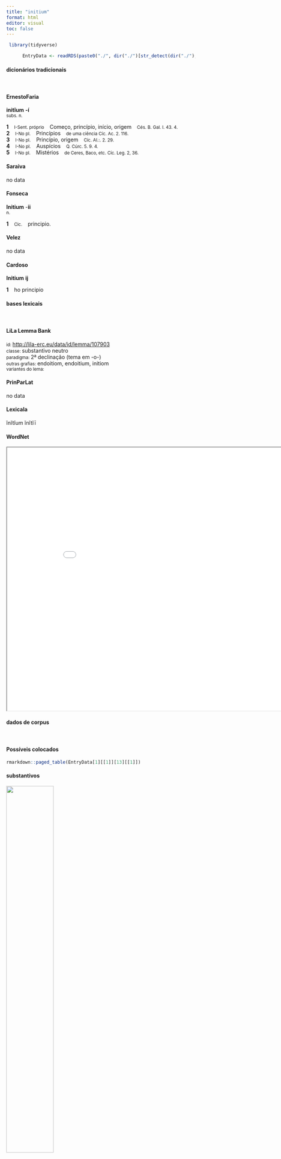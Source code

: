 ```yaml
---
title: "initium"
format: html
editor: visual
toc: false
---
```



```r
 library(tidyverse) 

      EntryData <- readRDS(paste0("./", dir("./")[str_detect(dir("./"), "_xx105-110-105-116-105-117-109xx_.rds")]))

```


#### dicionários tradicionais

&emsp;




::: panel-tabset

#### ErnestoFaria

<b>initĭum</b> <b>-í</b> <br> <small>subs. n.</small> <br> <small></small>   <p> <b>1</b> &ensp; <small>I-Sent. próprio</small> &ensp; Começo, princípio, início, origem &ensp; <small>Cés. B. Gal. I. 43. 4.</small> <br> <b>2</b> &ensp; <small>I-No pl.</small> &ensp; Princípios &ensp; <small>de uma ciência Cíc. Ac. 2. 116.</small> <br> <b>3</b> &ensp; <small>I-No pl.</small> &ensp; Princípio, origem &ensp; <small>Cíc. AI.:. 2. 29.</small> <br> <b>4</b> &ensp; <small>I-No pl.</small> &ensp; Auspícios &ensp; <small>Q. Cúrc. 5. 9. 4.</small> <br> <b>5</b> &ensp; <small>I-No pl.</small> &ensp; Mistérios &ensp; <small>de Ceres, Baco, etc. Cíc. Leg. 2, 36.</small> </p>




#### Saraiva

no data




#### Fonseca

<b>Initium</b> -<b>ii</b> <br> <small>n.</small>   <p> <b>1</b> &ensp; <small>Cic.</small> &ensp; principio. </p>




#### Velez

no data




#### Cardoso

<b>Initium</b> <b>ij</b>   <p> <b>1</b> &ensp; ho principio </p>


:::



#### bases lexicais

&emsp;






::: panel-tabset

#### LiLa Lemma Bank

<small> id: </small> <a href=' http://lila-erc.eu/data/id/lemma/107903 ' target="_blank"> http://lila-erc.eu/data/id/lemma/107903 </a> <br>
<small> classe: </small> substantivo neutro   <br>
<small> paradigma: </small> 2ª declinação (tema em -o-) <br>
<small> outras grafias: </small> endoitiom, endoitium, initiom <br>
<small> variantes do lema: </small>  <br>





#### PrinParLat

no data




#### Lexicala

ĭnĭtĭum 
 ĭnĭtĭī




#### WordNet

<iframe width='900' height='700' src='Media/Tree__xx105-110-105-116-105-117-109xx__sem_type_lexemes_pt.html'>

</iframe>


:::



#### dados de corpus

&emsp;




::: panel-tabset

#### Possíveis colocados

```r

rmarkdown::paged_table(EntryData[1][[1]][13][[1]])

```


#### substantivos

![](./Media/wordcloud__xx105-110-105-116-105-117-109xx__BY_collocate_scoreSUBST.webp){width=50% fig-alt='This chart plots collocate by scoreSUBST, for the headword initium here are all the values plotted: collocate: bellum; scoreSUBST: 2. collocate: Caesar; scoreSUBST: 0. collocate: ab; scoreSUBST: 0'}




#### adjetivos

![](./Media/wordcloud__xx105-110-105-116-105-117-109xx__BY_collocate_scoreADJ.webp){width=50% fig-alt='This chart plots collocate by scoreADJ, for the headword initium here are all the values plotted: collocate: bellum; scoreADJ: 0. collocate: Caesar; scoreADJ: 0. collocate: ab; scoreADJ: 0'}




#### verbos

![](./Media/wordcloud__xx105-110-105-116-105-117-109xx__BY_collocate_scoreVERBO.webp){width=50% fig-alt='This chart plots collocate by scoreVERBO, for the headword initium here are all the values plotted: collocate: bellum; scoreVERBO: 0. collocate: Caesar; scoreVERBO: 0. collocate: ab; scoreVERBO: 0'}




#### advérbios

![](./Media/wordcloud__xx105-110-105-116-105-117-109xx__BY_collocate_scoreADV.webp){width=50% fig-alt='This chart plots collocate by scoreADV, for the headword initium here are all the values plotted: collocate: bellum; scoreADV: 0. collocate: Caesar; scoreADV: 0. collocate: ab; scoreADV: 0'}




#### preposições e conjunções

![](./Media/wordcloud__xx105-110-105-116-105-117-109xx__BY_collocate_scoreFUNC.webp){width=50% fig-alt='This chart plots collocate by scoreFUNC, for the headword initium here are all the values plotted: collocate: bellum; scoreFUNC: 0. collocate: Caesar; scoreFUNC: 0. collocate: ab; scoreFUNC: 20'}


:::



::: panel-tabset

#### ExemplosTraduzidos

<p> vellem ab <b>initio</b> <br> <small> Cic.Att.2.5.2 <br> eu queria que fosse desde o princípio. <small> [JDD] </small> </small> </p>
; <p> ubi neutri transeundi <b>initium</b> faciunt secundiore equitum proelio nostris Caesar suos in castra reduxit <br> <small> Caes.Gal.2.9.2 <br> Como nem um nem outro tomam a iniciativa de atravessar, sendo mais favorável para os nossos a batalha dos cavaleiros, César reconduziu os seus para o acampamento. <small> [JDD] </small> </small> </p>
; <p> non is est Antonius nam si esset non commisisset ut ei senatus tamquam Hannibali <b>initio</b> belli Punici denuntiaret ne oppugnaret Saguntum <br> <small> Cic.Phil.6.6.1 <br> Antônio não é esse; pois, se fosse, não teria merecido que o senado lhe ordenasse como, no início da guerra púnica, ordenou a Aníbal que não atacasse Sagunto. <small> [JDD] </small> </small> </p>





#### Frequência por autor

![](./Media/barchart__xx105-110-105-116-105-117-109xx__lemma_BY_author_Frequencies.webp){width=50% fig-alt='This charts plots the frequency of lemma by author_Frequencies. The Sallustius subcorpus registers the highest normalized frequency, with the value of 12.06 and an absolute frequency of 13. The Suetonius subcorpus follows, with a normalized frequency of 0 and an absolute frequency of 0. the subcorpus with the least normalized frequency is Horatius with the normalized value of 0 and an absolute freqeuncy of 0. here are all the values: subcorpus: Caesar ; normalized frequency: 15 ; absolute frequency: 5.66508044414231. subcorpus: Cicero ; normalized frequency: 27 ; absolute frequency: 1.68199147790985. subcorpus: Horatius ; normalized frequency: 0 ; absolute frequency: 0. subcorpus: Ovidius ; normalized frequency: 0 ; absolute frequency: 0. subcorpus: Phaedrus ; normalized frequency: 1 ; absolute frequency: 1.5181417944436. subcorpus: Sallustius ; normalized frequency: 13 ; absolute frequency: 12.0582506261015. subcorpus: Seneca ; normalized frequency: 15 ; absolute frequency: 2.79949982269834. subcorpus: Suetonius ; normalized frequency: 0 ; absolute frequency: 0. subcorpus: Tacitus ; normalized frequency: 2 ; absolute frequency: 6.86577411603158. subcorpus: Vergilius ; normalized frequency: 0 ; absolute frequency: 0. subcorpus: Hieronymus ; normalized frequency: 1 ; absolute frequency: 2.24668613794653'}




#### Frequência por gênero

![](./Media/barchart__xx105-110-105-116-105-117-109xx__lemma_BY_genre_Frequencies.webp){width=50% fig-alt='This charts plots the frequency of lemma by genre_Frequencies. The Prosa.histórica subcorpus registers the highest normalized frequency, with the value of 7.3 and an absolute frequency of 30. The Prosa.histórica subcorpus follows, with a normalized frequency of 7.3 and an absolute frequency of 30. the subcorpus with the least normalized frequency is Poesia.lírica with the normalized value of 0 and an absolute freqeuncy of 0. here are all the values: subcorpus: Prosa.histórica ; normalized frequency: 30 ; absolute frequency: 7.30300153363032. subcorpus: Prosa.filosófica ; normalized frequency: 17 ; absolute frequency: 2.80061283998616. subcorpus: Prosa.oratória ; normalized frequency: 16 ; absolute frequency: 1.53620154964331. subcorpus: Prosa.epistolográfica ; normalized frequency: 9 ; absolute frequency: 2.38480086912743. subcorpus: Poesia.lírica ; normalized frequency: 0 ; absolute frequency: 0. subcorpus: Poesia.didática ; normalized frequency: 1 ; absolute frequency: 0.848248367121893. subcorpus: Poesia.trágica ; normalized frequency: 0 ; absolute frequency: 0. subcorpus: Poesia.épica ; normalized frequency: 0 ; absolute frequency: 0. subcorpus: Prosa.ficcional ; normalized frequency: 1 ; absolute frequency: 2.24668613794653'}




#### Frequência por século

![](./Media/barchart__xx105-110-105-116-105-117-109xx__lemma_BY_period_Frequencies.webp){width=50% fig-alt='This charts plots the frequency of lemma by period_Frequencies. The II.d.C. subcorpus registers the highest normalized frequency, with the value of 5.24 and an absolute frequency of 2. The I.a.C. subcorpus follows, with a normalized frequency of 2.56 and an absolute frequency of 55. the subcorpus with the least normalized frequency is IV.d.C. with the normalized value of 2.25 and an absolute freqeuncy of 1. here are all the values: subcorpus: I.a.C. ; normalized frequency: 55 ; absolute frequency: 2.55992552943914. subcorpus: I.d.C. ; normalized frequency: 16 ; absolute frequency: 2.44760593544439. subcorpus: II.d.C. ; normalized frequency: 2 ; absolute frequency: 5.23560209424084. subcorpus: IV.d.C. ; normalized frequency: 1 ; absolute frequency: 2.24668613794653'}


:::

